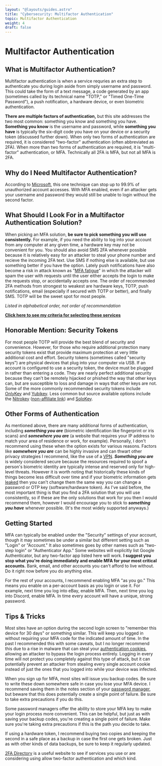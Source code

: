 ```yaml
---
layout: "@layouts/guides.astro"
title: "Cybersecurity: Multifactor Authentication"
topic: Multifactor Authentication
weight: 4
draft: false
---
```



# Multifactor Authentication

## What is Multifactor Authentication?

Multifactor authentication is when a service requries an extra step to authenticate you during login aside from simply username and password. This could take the form of a text message, a code generated by an app (sometimes called by its technical name "TOTP," or "Timed One-Time Password"), a push notification, a hardware device, or even biometric authentication.

**There are multiple factors of authentication,** but this site addresses the two most common: something you know and something you have. **Something you know** is the username and password, while **something you have** is typically the six-digit code you have on your device or a security token (discussed further down). When only two forms of authentication are required, it is considered "two-factor" authentication (often abbreviated as 2FA). When more than two forms of authentication are required, it is "multi-factor" authentication, or MFA. Technically all 2FA is MFA, but not all MFA is 2FA.

## Why do I Need Multifactor Authentication?

According to [Microsoft](https://www.microsoft.com/security/blog/2019/08/20/one-simple-action-you-can-take-to-prevent-99-9-percent-of-account-attacks/), this one technique can stop up to 99.9% of unauthorized account accesses. With MFA enabled, even if an attacker gets your username and password they would still be unable to login without the second factor.

## What Should I Look For in a Multifactor Authentication Solution?

When picking an MFA solution, **be sure to pick something you will use consistently.** For example, if you need the ability to log into your account from any computer at any given time, a hardware key may not be convenient for you. You should also avoid SMS 2FA whenever possible because it is relatively easy for an attacker to steal your phone number and recieve the incoming 2FA text. Use SMS if nothing else is available, but use something better if you have the option. Lately push notifications have also become a risk in attack known as "[MFA fatigue](https://portswigger.net/daily-swig/mfa-fatigue-attacks-users-tricked-into-allowing-device-access-due-to-overload-of-push-notifications)" in which the attacker will spam the user with requests until the user either accepts the login to make the requests stop, or accidentally accepts one. The order of recommended 2FA methods from strongest to weakest are hardware keys, TOTP, push notifications, email (especially if secured with TOTP or better), and finally SMS. TOTP will be the sweet spot for most people.

_Listed in alphabetical order, not order of recommendation_

<ProsAndCons data={data} headingLevel={4} />

**[Click here to see my criteria for selecting these services](/criteria#multifactor-authentication)**

## Honorable Mention: Security Tokens

For most people TOTP will provide the best blend of security and convenience. However, for those who require additional protection many security tokens exist that provide maximum protection at very little additional cost and effort. Security tokens (sometimes called "security keys") are physical devices that plug into your computer via USB. If an account is configured to use a security token, the device must be plugged in rather than entering a code. They are nearly perfect additional security because they can't be remotely hijacked or phished the way that other keys can, but are susceptible to loss and damage in ways that other keys are not. Some of the more commonly recommended security tokens include [OnlyKey](https://onlykey.io/) and [Yubikey](https://www.yubico.com/). Less common but source available options include the [Nitrokey](https://shop.nitrokey.com/shop?aff_ref=14) ([non-affiliate link](https://www.nitrokey.com/)) and [SoloKey](https://solokeys.com/).

## Other Forms of Authentication

As mentioned above, there are many additional forms of authentication, including **_something you are_** (biometric identification like fingerprint or iris scans) and **_somewhere you are_** (a website that requires your IP address to match your area of residence or work, for example). Personally, I don't recommend using these when the option exists for various reasons. Factors like **_somewhere you are_** can be highly invasive and can thwart other privacy strategies I recommend, like the use of a [VPN](/guides/less-important/vpns). **_Something you are_** is widely considered secure because the resources required to spoof a person's biometric identity are typically intense and reserved only for high-level threats. However it is worth noting that historically these kinds of things become less difficult over time and if your biometric information gets [leaked](/guides/most-important/data-breaches) then you can't change them the same way you can change a password or OTP key (software/hardware token). As I've said before, the most important thing is that you find a 2FA solution that you will use consistently, so if these are the only solutions that work for you then I would recommend them, however I would encourage you to stick to **_something you have_** whenever possible. (It's the most widely supported anyways.)

## Getting Started

MFA can typically be enabled under the "Security" settings of your account, though it may sometimes be under a similar but different setting such as "Login" or "Account." It also sometimes goes by other names such as "two-step login" or "Authenticator App." Some websites will explicitly list Google Authenticator, but any two-factor app listed here will work. **I suggest you stop what you're doing immediately and enable MFA for your most critical accounts.** Bank, email, and other accounts you can't afford to live without. Do it right now before you do anything else.

For the rest of your accounts, I recommend enabling MFA "as you go." This means you enable on a per-account basis as you login or use it. For example, next time you log into eBay, enable MFA. Then, next time you log into Discord, enable MFA. In time every account will have a unique, strong password.

## Tips & Tricks

Most sites have an option during the second login screen to "remember this device for 30 days" or something similar. This will keep you logged in without requiring your MFA code for the indicated amount of time. In the past I recommended this with some caveats, but I no longer recommend this due to a rise in malware that can steal your [authentication cookies](https://eclypses.com/news/cyber-criminals-defeating-2fa-security/), allowing an attacker to bypass the login process entirely. Logging in every time will not protect you completely against this type of attack, but it can potentially prevent an attacker from stealing every single account cookie instead of just the ones that you logged into while your device was infected.

When you sign up for MFA, most sites will issue you backup codes. Be sure to write these down somewhere safe in case you lose your MFA device. I recommend saving them in the notes section of your [password manager](/guides/most-important/passwords), but beware that this does potentially create a single point of failure. Be sure to take extra precautions if you do this.

Some password managers offer the ability to store your MFA key to make your login process more convenient. This can be helpful, but just as with saving your backup codes, you're creating a single point of failure. Make sure you're taking extra precautions if this is the path you decide to take.

If using a hardware token, I recommend buying two copies and keeping the second in a safe place as a backup in case the first one gets broken. Just as with other kinds of data backups, be sure to keep it regularly updated.

[2FA Directory](https://2fa.directory/) is a useful website to see if services you use or are considering using allow two-factor authentication and which kind.
